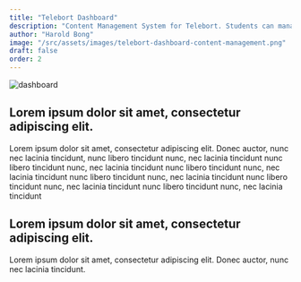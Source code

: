 ```yaml
---
title: "Telebort Dashboard"
description: "Content Management System for Telebort. Students can manage their own content and view their progress."
author: "Harold Bong"
image: "/src/assets/images/telebort-dashboard-content-management.png"
draft: false
order: 2
---
```



<Image src={dashboard} alt="dashboard" loading="eager" />

## Lorem ipsum dolor sit amet, consectetur adipiscing elit.

Lorem ipsum dolor sit amet, consectetur adipiscing elit. Donec auctor, nunc nec lacinia tincidunt,
nunc libero tincidunt nunc, nec lacinia tincidunt nunc libero tincidunt nunc, nec lacinia tincidunt
nunc libero tincidunt nunc, nec lacinia tincidunt nunc libero tincidunt nunc, nec lacinia tincidunt
nunc libero tincidunt nunc, nec lacinia tincidunt nunc libero tincidunt nunc, nec lacinia tincidunt

## Lorem ipsum dolor sit amet, consectetur adipiscing elit.

Lorem ipsum dolor sit amet, consectetur adipiscing elit. Donec auctor, nunc nec lacinia tincidunt.
